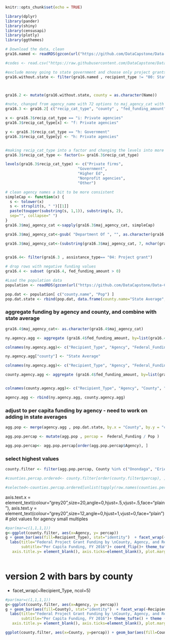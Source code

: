 ```r
knitr::opts_chunk$set(echo = TRUE)

library(dplyr)
library(pander)
library(shiny)
library(censusapi)
library(plotly)
library(ggthemes)

```

```r
# Download the data, clean
gra16.named <- readRDS(gzcon(url("https://github.com/DataCapstone/Data-Capstone/blob/master/Raw-Data/NYgra16_counties_named.rds?raw=true")))

#codes <- read.csv("https://raw.githubusercontent.com/DataCapstone/Data-Capstone/master/Raw-Data/countycodesNY.csv")

#exclude money going to state government and choose only project grants
gra16.without.state <- filter(gra16.named , recipient_type != "00: State government" )



gra16.2 <- mutate(gra16.without.state, county = as.character(Name))

#note, changed from agency_name with 72 options to maj_agency_cat with 26!, also dropped columns I didn't need
gra16.3 <- gra16.2[ c("recip_cat_type", "county" , "fed_funding_amount" ,  "maj_agency_cat", "assistance_type" ) ]

x <- gra16.3$recip_cat_type == "i: Private agencies"
gra16.3$recip_cat_type[x] <- "f: Private agencies"

y <- gra16.3$recip_cat_type == "h: Government"
gra16.3$recip_cat_type[y] <- "h: Private agencies"


#making recip_cat_type into a factor and changing the levels into more friendly ones
gra16.3$recip_cat_type <- factor(x= gra16.3$recip_cat_type)

levels(gra16.3$recip_cat_type) <- c("Private firms",
                                "Government",
                                "Higher Ed",
                                "Nonprofit agencies",
                                "Other")

# clean agency names a bit to be more consistent
simpleCap <- function(x) {
  s <- tolower(x) 
  s <- strsplit(s, " ")[[1]] 
  paste(toupper(substring(s, 1,1)), substring(s, 2), 
  sep="", collapse=" ")
} 
gra16.3$maj_agency_cat <-sapply(gra16.3$maj_agency_cat, simpleCap)

gra16.3$maj_agency_cat<-gsub( "Department Of ", "", as.character(gra16.3$maj_agency_cat), n)

gra16.3$maj_agency_cat<-(substring(gra16.3$maj_agency_cat, 7, nchar(gra16.3$maj_agency_cat)))
  

```

```r
gra16.4<- filter(gra16.3 , assistance_type== "04: Project grant")

# drop rows with negative funding values
gra16.4 <- subset (gra16.4, fed_funding_amount > 0)
```

```r

#Load the population data
population <- readRDS(gzcon(url("https://github.com/DataCapstone/Data-Capstone/blob/master/Raw-Data/NYcensus.rds?raw=true"))) 

pop.dat <- population[ c("county.name", "Pop") ]
pop.dat.state <- rbind(pop.dat, data.frame(county.name="State Average", Pop=sum(pop.dat$Pop)))

```


### aggregate funding by agency and county, and combine with state average
```r

gra16.4$maj_agency_cat<- as.character(gra16.4$maj_agency_cat)

ny.agency.agg <- aggregate (gra16.4$fed_funding_amount, by=list(gra16.4$recip_cat_type, gra16.4$maj_agency_cat), FUN=sum, na.rm=TRUE)

colnames(ny.agency.agg)<- c("Recipient_Type", "Agency", "Federal_Funding")

ny.agency.agg["county"] <- "State Average"

colnames(ny.agency.agg)<- c("Recipient_Type", "Agency", "Federal_Funding", "County")

county.agency.agg <- aggregate (gra16.4$fed_funding_amount, by=list(gra16.4$recip_cat_type, gra16.4$maj_agency_cat, gra16.4$county), FUN=sum, na.rm=TRUE)


colnames(county.agency.agg)<- c("Recipient_Type", "Agency", "County", "Federal_Funding")

agency.agg <- rbind(ny.agency.agg, county.agency.agg)

```


### adjust to per capita funding by agency - need to work on adding in state averages

```r

agg.pop <- merge(agency.agg , pop.dat.state, by.x = "County", by.y = "county.name", all.x=TRUE)

agg.pop.percap <- mutate(agg.pop , percap =  Federal_Funding / Pop )

agg.pop.percap<- agg.pop.percap[order(agg.pop.percap$Agency), ]
```


### select highest values
```r
county.filter <- filter(agg.pop.percap, County %in% c("Onondaga", "Erie"))

#counties.percap.ordered<- county.filter[order(county.filter$percap), ]

#selected<-counties.percap.ordered[unlist(tapply(row.names(counties.percap.ordered), counties.percap.ordered$County_Name, tail, n = 3)), ] 

```
axis.text.x = element_text(colour="grey20",size=20,angle=0,hjust=.5,vjust=.5,face="plain"),
        axis.text.y = element_text(colour="grey20",size=12,angle=0,hjust=1,vjust=0,face="plain")
# plot values for agency small multiples 
```r
#par(mar=c(1,1,1,1))
g<-ggplot(county.filter, aes(x=Agency, y= percap))
g + geom_bar(aes(fill=Recipient_Type), stat="identity")  + facet_wrap(~County, ncol=4) +
  labs(title="Federal Project Grant Funding by \nCounty, Agency, and Recipient", 
       subtitle="Per Capita Funding, FY 2016")+ coord_flip()+ theme_tufte() + theme (plot.title = element_text(size=16),legend.position="right", legend.title = element_blank(), axis.title.x=element_blank(), legend.key.size = unit(.5, "line"),
   axis.title.y= element_blank(), axis.ticks=element_blank(), plot.margin = unit(c(.0001,.0001,.0001,.0001), "npc"), axis.text.x = element_text(colour="grey20",size=12), axis.text.y = element_text(colour="grey20",size=12)



```

# version 2 with bars by county
+ facet_wrap(~Recipient_Type, ncol=5)
```r
#par(mar=c(1,1,1,1))
g<-ggplot(county.filter, aes(x=Agency, y= percap))
g + geom_bar(aes(fill=County), stat="identity")  + facet_wrap(~Recipient_Type, ~Agency, ncol=5)+
  labs(title="Federal Project Grant Funding by \nCounty, Agency, and Recipient", 
       subtitle="Per Capita Funding, FY 2016")+ theme_tufte() + theme (plot.title = element_text(size=16),legend.position="right", legend.title = element_blank(), axis.title.x=element_blank(), legend.key.size = unit(.5, "line"),
   axis.title.y= element_blank(), axis.ticks=element_blank(), plot.margin = unit(c(.0001,.0001,.0001,.0001), "npc"))


```

```r
ggplot(county.filter, aes(x=County, y=percap)) + geom_bar(aes(fill=County), stat="identity")  + facet_grid(vs ~ cyl, labeller = label_both)

```

